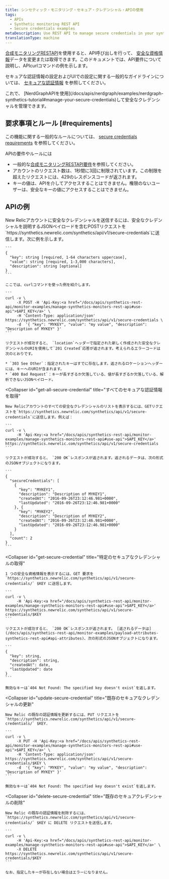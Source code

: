 ```yaml
---
title: シンセティック・モニタリング・セキュア・クレデンシャル・APIの使用
tags:
  - APIs
  - Synthetic monitoring REST API
  - Secure credentials examples
metaDescription: Use REST API to manage secure credentials in your synthetic monitors.
translationType: machine
---
```


[合成モニタリングRESTAPI](/docs/apis/synthetics-rest-api/monitor-examples/manage-synthetics-monitors-rest-api)を使用すると、API呼び出しを行って、 [安全な資格情報](/docs/synthetics/new-relic-synthetics/using-monitors/secure-credentials-store-credentials-information-scripted-browsers)データを変更または取得できます。このドキュメントでは、API要件について説明し、APIcurlコマンドの例を示します。

セキュアな認証情報の設定およびUIでの設定に関する一般的なガイドラインについては、 [セキュアな認証情報](/docs/synthetics/new-relic-synthetics/using-monitors/secure-credentials-store-credentials-information-scripted-browsers) を参照してください。

<Callout variant="important">
  これで、 [NerdGraphAPIを使用](/docs/apis/nerdgraph/examples/nerdgraph-synthetics-tutorial#manage-your-secure-credentials)して安全なクレデンシャルを管理できます。
</Callout>

## 要求事項とルール [#requirements]

この機能に関する一般的なルールについては、 [secure credentials requirements](/docs/synthetics/new-relic-synthetics/using-monitors/secure-credentials-store-credentials-information-scripted-browsers#requirements) を参照してください。

APIの要件やルールには

* 一般的な[合成モニタリングRESTAPI要件](/docs/apis/synthetics-rest-api/monitor-examples/manage-synthetics-monitors-rest-api#use-api)を参照してください。
* アカウントのリクエスト数は、1秒間に3回に制限されています。この制限を超えたリクエストには、429のレスポンスコードが返されます。
* キーの値は、APIを介してアクセスすることはできません。権限のないユーザーは、安全なキーの値にアクセスすることはできません。

## APIの例

<CollapserGroup>
  <Collapser
    id="add-secure-credential"
    title="セキュアなクレデンシャルの追加"
  >
    New Relicアカウントに安全なクレデンシャルを送信するには、安全なクレデンシャルを説明するJSONペイロードを含むPOSTリクエストを`https://synthetics.newrelic.com/synthetics/api/v1/secure-credentials`に送信します。次に例を示します。

    ```
    {
      "key": string [required, 1-64 characters uppercase],
      "value": string [required, 1-3,000 characters],
      "description": string [optional]
    }
    ```

    ここでは、curlコマンドを使った例を紹介します。

    ```
    curl -v \
         -X POST -H 'Api-Key:<a href="/docs/apis/synthetics-rest-api/monitor-examples/manage-synthetics-monitors-rest-api#use-api">$API_KEY</a>' \
         -H 'Content-Type: application/json' https://synthetics.newrelic.com/synthetics/api/v1/secure-credentials \
         -d  '{ "key": "MYKEY", "value": "my value", "description": "Description of MYKEY" }'
    ```

    リクエストが成功すると、 `location`ヘッダーで指定された新しく作成された安全なクレデンシャルのURIを使用して`201 Created`応答が返されます。考えられるエラーコードは次のとおりです。

    * `303 See Other`：指定されたキーはすでに存在します。返されるロケーションヘッダーには、キーへのURIが含まれます。
    * `400 Bad Request`：キーが長すぎるか欠落している、値が長すぎるか欠落している、解析できないJSONペイロード。
  </Collapser>

  <Collapser
    id="get-all-secure-credential"
    title="すべてのセキュアな認証情報を取得"
  >
    New Relicアカウントのすべての安全なクレデンシャルのリストを表示するには、GETリクエストを`https://synthetics.newrelic.com/synthetics/api/v1/secure-credentials`に送信します。例えば：

    ```
    curl -v \
         -H 'Api-Key:<a href="/docs/apis/synthetics-rest-api/monitor-examples/manage-synthetics-monitors-rest-api#use-api">$API_KEY</a>' https://synthetics.newrelic.com/synthetics/api/v1/secure-credentials
    ```

    リクエストが成功すると、 `200 OK`レスポンスが返されます。返されるデータは、次の形式のJSONオブジェクトになります。

    ```
    {
      "secureCredentials": [
        {
          "key": "MYKEY1",
          "description": "Description of MYKEY1",
          "createdAt": "2016-09-26T23:12:46.981+0000",
          "lastUpdated": "2016-09-26T23:12:46.981+0000"
        }, {
          "key": "MYKEY2",
          "description": "Description of MYKEY2",
          "createdAt": "2016-09-26T23:12:46.981+0000",
          "lastUpdated": "2016-09-26T23:12:46.981+0000"
        }
      ],
      "count": 2
    }
    ```
  </Collapser>

  <Collapser
    id="get-secure-credential"
    title="特定のセキュアなクレデンシャルの取得"
  >
    1 つの安全な資格情報を表示するには、GET 要求を`https://synthetics.newrelic.com/synthetics/api/v1/secure-credentials/` $KEY に送信します。

    ```
    curl -v \
         -H 'Api-Key:<a href="/docs/apis/synthetics-rest-api/monitor-examples/manage-synthetics-monitors-rest-api#use-api">$API_KEY</a>' https://synthetics.newrelic.com/synthetics/api/v1/secure-credentials/$KEY
    ```

    リクエストが成功すると、 `200 OK`レスポンスが返されます。 [返されるデータは](/docs/apis/synthetics-rest-api/monitor-examples/payload-attributes-synthetics-rest-api#api-attributes)、次の形式のJSONオブジェクトになります。

    ```
    {
      "key": string,
      "description": string,
      "createdAt": date,​
      "lastUpdated": date
    }
    ```

    無効なキーは`404 Not Found: The specified key doesn't exist`を返します。
  </Collapser>

  <Collapser
    id="update-secure-credential"
    title="既存のセキュアなクレデンシャルの更新"
  >
    New Relic の既存の認証情報を更新するには、PUT リクエストを`https://synthetics.newrelic.com/synthetics/api/v1/secure-credentials/` $KEY.

    ```
    curl -v \
         -X PUT -H 'Api-Key:<a href="/docs/apis/synthetics-rest-api/monitor-examples/manage-synthetics-monitors-rest-api#use-api">$API_KEY</a>' \
         -H 'Content-Type: application/json' https://synthetics.newrelic.com/synthetics/api/v1/secure-credentials/$KEY \
         -d  '{ "key": "MYKEY", "value": "my value", "description": "Description of MYKEY" }'
    ```

    無効なキーは`404 Not Found: The specified key doesn't exist`を返します。
  </Collapser>

  <Collapser
    id="delete-secure-credential"
    title="既存のセキュアクレデンシャルの削除"
  >
    New Relic の既存の認証情報を削除するには、 `https://synthetics.newrelic.com/synthetics/api/v1/secure-credentials/` $KEY に DELETE リクエストを送信します。

    ```
    curl -v \
         -H 'Api-Key:<a href="/docs/apis/synthetics-rest-api/monitor-examples/manage-synthetics-monitors-rest-api#use-api">$API_KEY</a>' \
         -X DELETE https://synthetics.newrelic.com/synthetics/api/v1/secure-credentials/$KEY
    ```

    なお、指定したキーが存在しない場合はエラーになりません。
  </Collapser>
</CollapserGroup>